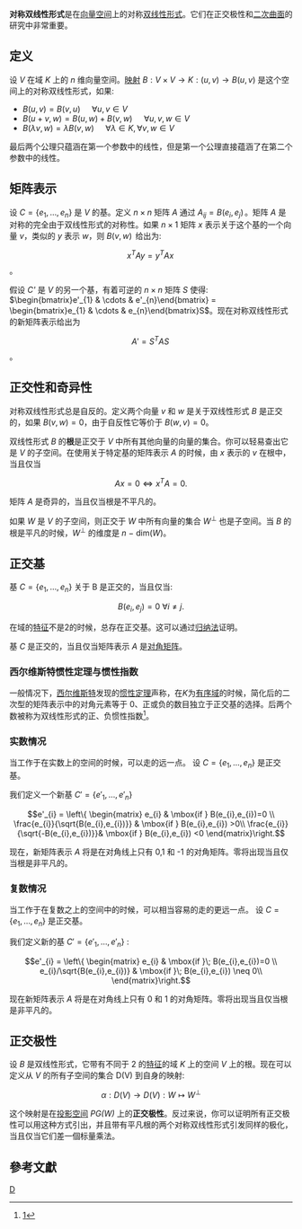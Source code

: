 '''对称双线性形式'''是在[[向量空间|向量空间]]上的对称[[双线性形式|双线性形式]]。它们在正交极性和[[二次曲面_(射影几何)|二次曲面]]的研究中非常重要。

==定义==
设 '' V'' 在域 ''K'' 上的 ''n'' 维向量空间。[[函数|映射]] <math>B : V\times V\rightarrow K:(u,v)\rightarrow B(u,v)</math> 是这个空间上的对称双线性形式，如果:
* <math>B(u,v)=B(v,u)\ \quad \forall u,v \in V</math>
* <math>B(u+v,w)=B(u,w)+B(v,w)\  \quad \forall u,v,w \in V</math>
* <math>B(\lambda v,w)=\lambda B(v,w)\ \quad \forall \lambda \in K,\forall v,w \in V</math>

最后两个公理只蕴涵在第一个参数中的线性，但是第一个公理直接蕴涵了在第二个参数中的线性。

==矩阵表示==

设 <math>C=\{e_{1},\ldots,e_{n}\}</math> 是 ''V'' 的基。定义 <math>n\times n</math> 矩阵 ''A'' 通过 <math>A_{ij}=B(e_{i},e_{j}) \,</math>。矩阵 ''A'' 是对称的完全由于双线性形式的对称性。如果 <math>n\times 1</math> 矩阵 ''x'' 表示关于这个基的一个向量 ''v''，类似的 ''y'' 表示 ''w''，则 <math>B(v,w) \,</math> 给出为: 

:<math>x^{T} A y=y^{T} A x \,</math>。

假设 '' C' '' 是 ''V'' 的另一个基，有着可逆的 <math>n\times n</math> 矩阵 ''S'' 使得:
<math>\begin{bmatrix}e'_{1} & \cdots & e'_{n}\end{bmatrix} = \begin{bmatrix}e_{1} & \cdots & e_{n}\end{bmatrix}S</math>。现在对称双线性形式的新矩阵表示给出为

:<math>A' =S^{T} A S \,</math>。

==正交性和奇异性==

对称双线性形式总是自反的。定义两个向量 ''v'' 和 ''w'' 是关于双线性形式 ''B'' 是正交的，如果 <math>B(v,w)=0</math>，由于自反性它等价于 <math>B(w,v)=0</math>。

双线性形式 ''B'' 的'''根'''是正交于 ''V'' 中所有其他向量的向量的集合。你可以轻易查出它是 ''V'' 的子空间。在使用关于特定基的矩阵表示 ''A'' 的时候，由 ''x'' 表示的 ''v'' 在根中，当且仅当

:<math>A x=0 \Longleftrightarrow x^{T} A=0.</math>

矩阵 ''A'' 是奇异的，当且仅当根是不平凡的。

如果 ''W'' 是 ''V'' 的子空间，则正交于 ''W'' 中所有向量的集合 <math>W^{\perp}</math> 也是子空间。当 ''B'' 的根是平凡的时候，<math>W^{\perp}</math> 的维度是 ''n'' − dim(''W'')。

==正交基==

基 <math>C=\{e_{1},\ldots,e_{n}\}</math> 关于 B 是正交的，当且仅当:

:<math>B(e_{i},e_{j})=0\ \forall i\neq j.</math>

在域的[[特征_(代数)|特征]]不是2的时候，总存在正交基。这可以通过[[数学归纳法|归纳法]]证明。

基 ''C'' 是正交的，当且仅当矩阵表示 ''A'' 是[[对角矩阵|对角矩阵]]。

===西尔维斯特惯性定理与惯性指数 ===
一般情况下，[[西尔维斯特|西尔维斯特]]发现的[[惯性定理|惯性定理]]声称，在''K''为[[有序域|有序域]]的时候，简化后的二次型的矩阵表示中的对角元素等于 0、正或负的数目独立于正交基的选择。后两个数被称为双线性形式的正、负惯性指数<ref>[http://public.hbmy.edu.cn/algebra/images/stories/06/06-05-04.doc]{{dead link|date=2017年12月 |bot=InternetArchiveBot |fix-attempted=yes }}</ref>。

===实数情况===

当工作于在实数上的空间的时候，可以走的远一点。
设 <math>C=\{e_{1},\ldots,e_{n}\}</math> 是正交基。

我们定义一个新基 <math>C'=\{e'_{1},\ldots,e'_{n}\}</math>

:<math>e'_{i} = \left\{
\begin{matrix} 
e_{i} & \mbox{if } B(e_{i},e_{i})=0  \\ 
\frac{e_{i}}{\sqrt{B(e_{i},e_{i})}} & \mbox{if } B(e_{i},e_{i}) >0\\
\frac{e_{i}}{\sqrt{-B(e_{i},e_{i})}}& \mbox{if } B(e_{i},e_{i}) <0
\end{matrix}\right.</math>

现在，新矩阵表示 ''A'' 将是在对角线上只有 0,1 和 -1 的对角矩阵。零将出现当且仅当根是非平凡的。

=== 复数情况 ===

当工作于在复数之上的空间中的时候，可以相当容易的走的更远一点。
设 <math>C=\{e_{1},\ldots,e_{n}\}</math> 是正交基。

我们定义新的基 <math>C'=\{e'_{1},\ldots,e'_{n}\}</math> :

:<math>e'_{i} = \left\{
\begin{matrix} 
e_{i} & \mbox{if }\; B(e_{i},e_{i})=0  \\ 
e_{i}/\sqrt{B(e_{i},e_{i})} & \mbox{if }\; B(e_{i},e_{i}) \neq 0\\
\end{matrix}\right.</math>

现在新矩阵表示 ''A'' 将是在对角线上只有 0 和 1 的对角矩阵。零将出现当且仅当根是非平凡的。

==正交极性==

设 ''B'' 是双线性形式，它带有不同于 2 的[[特征_(代数)|特征]]的域 ''K'' 上的空间 ''V'' 上的根。现在可以定义从 ''V'' 的所有子空间的集合 D(V) 到自身的映射:

:<math>\alpha:D(V)\rightarrow D(V) :W\mapsto W^{\perp}</math>

这个映射是在[[投影空间|投影空间]] ''PG(W)'' 上的'''正交极性'''。反过来说，你可以证明所有正交极性可以用这种方式引出，并且带有平凡根的两个对称双线性形式引发同样的极化，当且仅当它们差一個标量乘法。


== 參考文獻 ==

{{reflist}}

[[Category:双线性形式|D]]